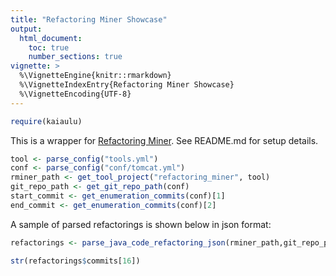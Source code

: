 ```yaml
---
title: "Refactoring Miner Showcase"
output: 
  html_document:
    toc: true
    number_sections: true
vignette: >
  %\VignetteEngine{knitr::rmarkdown}
  %\VignetteIndexEntry{Refactoring Miner Showcase}
  %\VignetteEncoding{UTF-8}
---
```


```r
require(kaiaulu)
```

This is a wrapper for [Refactoring Miner](https://github.com/tsantalis/RefactoringMiner#running-refactoringminer-from-the-command-line). See README.md for setup details.

```r
tool <- parse_config("tools.yml")
conf <- parse_config("conf/tomcat.yml")
rminer_path <- get_tool_project("refactoring_miner", tool)
git_repo_path <- get_git_repo_path(conf)
start_commit <- get_enumeration_commits(conf)[1]
end_commit <- get_enumeration_commits(conf)[2]
```

A sample of parsed refactorings is shown below in json format:

```r
refactorings <- parse_java_code_refactoring_json(rminer_path,git_repo_path,start_commit,end_commit)

str(refactorings$commits[16])
```

